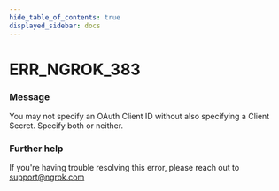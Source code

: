 ```yaml
---
hide_table_of_contents: true
displayed_sidebar: docs
---
```



# ERR_NGROK_383

### Message

You may not specify an OAuth Client ID without also specifying a Client Secret. Specify both or neither.

### Further help

If you're having trouble resolving this error, please reach out to [support@ngrok.com](mailto:support@ngrok.com?subject=Help%20with%20ERR_NGROK_383)

<ErrorDetails error="err_ngrok_383" />
